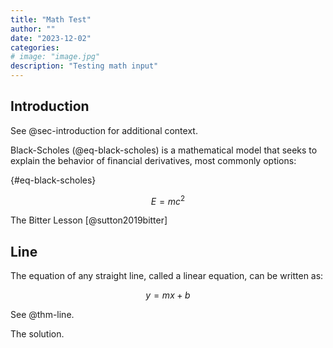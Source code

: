 ```yaml
---
title: "Math Test"
author: ""
date: "2023-12-02"
categories: 
# image: "image.jpg"
description: "Testing math input"
---
```


## Introduction {#sec-introduction}

See @sec-introduction for additional context.

Black-Scholes (@eq-black-scholes) is a mathematical model that seeks to explain the behavior of financial derivatives, most commonly options:


\begin{equation}
\frac{\partial \mathrm C}{ \partial \mathrm t } + \frac{1}{2}\sigma^{2} \mathrm S^{2} \frac{\partial^{2} \mathrm C}{\partial \mathrm C^2}   + \mathrm r \mathrm S \frac{\partial \mathrm C}{\partial \mathrm S}\ = \mathrm r \mathrm C \tag{Black--Scholes Equation}
\end{equation}
{#eq-black-scholes}

$$
E = mc^2  \tag{mass-energy equation}
$$

<!-- ```{python}
#| label: fig-plot
#| fig-cap: "Plot"

import matplotlib.pyplot as plt
plt.plot([1,23,2,4])
plt.show()
```

For example, see @fig-plot. -->

The Bitter Lesson [@sutton2019bitter]

::: {#thm-line}

## Line

The equation of any straight line, called a linear equation, can be written as:

$$
y = mx + b
$$
:::

See @thm-line.

::: {.solution}
The solution.
:::
